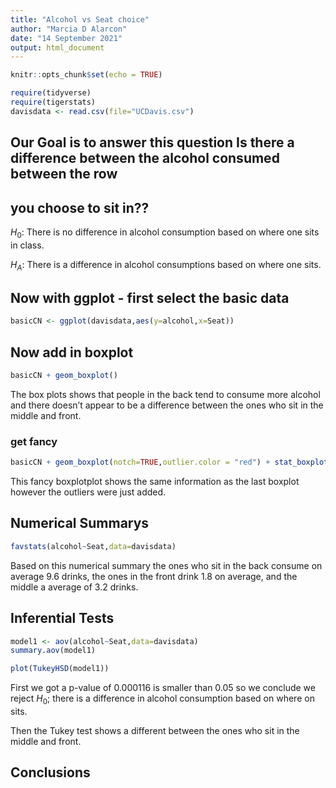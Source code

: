 ```yaml
---
title: "Alcohol vs Seat choice"
author: "Marcia D Alarcon"
date: "14 September 2021"
output: html_document
---
```


```r
knitr::opts_chunk$set(echo = TRUE)
```

```r
require(tidyverse)
require(tigerstats)
davisdata <- read.csv(file="UCDavis.csv")
```
## Our Goal is to answer this question Is there a difference between the alcohol consumed between the row
## you choose to sit in??

$H_0$: There is no difference in alcohol consumption based on where one sits in class.

$H_A$: There is a difference in alcohol consumptions based on where one sits.

## Now with ggplot - first select the basic data

```r
basicCN <- ggplot(davisdata,aes(y=alcohol,x=Seat))
```
## Now add in boxplot

```r
basicCN + geom_boxplot()
```
  
The box plots shows that people in the back tend to consume more alcohol and there doesn't appear to be a difference between the ones who sit in the middle and front.
  
### get fancy  

```r
basicCN + geom_boxplot(notch=TRUE,outlier.color = "red") + stat_boxplot(geom ='errorbar') + labs(title="Fancy notch boxplot \n with 2 lines")
```

This fancy boxplotplot shows the same information as the last boxplot however the outliers were just added.

## Numerical Summarys 

```r
favstats(alcohol~Seat,data=davisdata)
```

Based on this numerical summary the ones who sit in the back consume on average 9.6 drinks, the ones in the front drink 1.8 on average, and the middle a average of 3.2 drinks.

## Inferential Tests

```r
model1 <- aov(alcohol~Seat,data=davisdata)
summary.aov(model1)
```

```r
plot(TukeyHSD(model1))
```


First we got a p-value of 0.000116 is smaller than 0.05 so we conclude we reject $H_0$; there is a difference in alcohol consumption based on where on sits.

Then the Tukey test shows a different between the ones who sit in the middle and front.


## Conclusions


